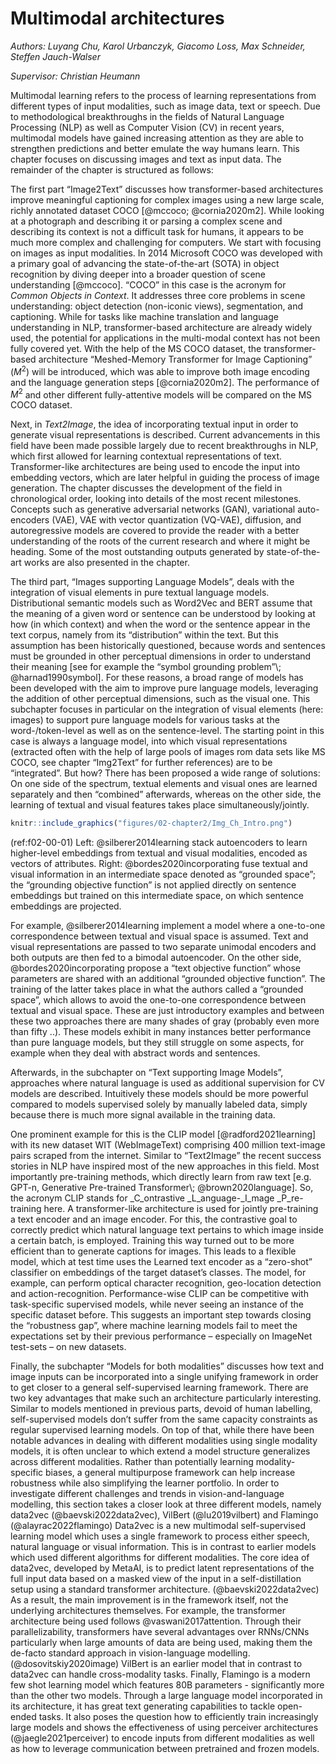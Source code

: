 # Multimodal architectures {#c02-00-multimodal}

*Authors: Luyang Chu, Karol Urbanczyk, Giacomo Loss, Max Schneider, Steffen Jauch-Walser*

*Supervisor: Christian Heumann*

Multimodal learning refers to the process of learning representations from different types of input modalities, such as image data, text or speech.
Due to methodological breakthroughs in the fields of Natural Language Processing (NLP) as well as Computer Vision (CV) in recent years, multimodal models have gained increasing attention as they are able to strengthen predictions and better emulate the way humans learn.
This chapter focuses on discussing images and text as input data.
The remainder of the chapter is structured as follows:

The first part “Image2Text” discusses how transformer-based architectures improve meaningful captioning for complex images using a new large scale, richly annotated dataset COCO [@mccoco; @cornia2020m2].
While looking at a photograph and describing it or parsing a complex scene and describing its context is not a difficult task for humans, it appears to be much more complex and challenging for computers.
We start with focusing on images as input modalities.
In 2014 Microsoft COCO was developed with a primary goal of advancing the state-of-the-art (SOTA) in object recognition by diving deeper into a broader question of scene understanding [@mccoco].
"COCO" in this case is the acronym for _Common Objects in Context_.
It addresses three core problems in scene understanding: object detection (non-iconic views), segmentation, and captioning.
While for tasks like machine translation and language understanding in NLP, transformer-based architecture are already widely used, the potential for applications in the multi-modal context has not been fully covered yet.
With the help of the MS COCO dataset, the transformer-based architecture "Meshed-Memory Transformer for Image Captioning" ($M^2$) will be introduced, which was able to improve both image encoding and the language generation steps [@cornia2020m2].
The performance of $M^2$ and other different fully-attentive models will be compared on the MS COCO dataset.

Next, in *Text2Image*, the idea of incorporating textual input in order to generate visual representations is described. Current advancements in this field have been made possible largely due to recent breakthroughs in NLP, which first allowed for learning contextual representations of text. Transformer-like architectures are being used to encode the input into embedding vectors, which are later helpful in guiding the process of image generation. The chapter discusses the development of the field in chronological order, looking into details of the most recent milestones. Concepts such as generative adversarial networks (GAN), variational auto-encoders (VAE), VAE with vector quantization (VQ-VAE), diffusion, and autoregressive models are covered to provide the reader with a better understanding of the roots of the current research and where it might be heading. Some of the most outstanding outputs generated by state-of-the-art works are also presented in the chapter.

The third part, “Images supporting Language Models”, deals with the integration of visual elements in pure textual language models.
Distributional semantic models such as Word2Vec and BERT assume that the meaning of a given word or sentence can be understood by looking at how (in which context) and when the word or the sentence appear in the text corpus, namely from its “distribution” within the text.
But this assumption has been historically questioned, because words and sentences must be grounded in other perceptual dimensions in order to understand their meaning [see for example the “symbol grounding problem”\; @harnad1990symbol].
For these reasons, a broad range of models has been developed with the aim to improve pure language models, leveraging the addition of other perceptual dimensions, such as the visual one.
This subchapter focuses in particular on the integration of visual elements (here: images) to support pure language models for various tasks at the word-/token-level as well as on the sentence-level.
The starting point in this case is always a language model, into which visual representations (extracted often with the help of large pools of images rom data sets like MS COCO, see chapter "Img2Text" for further references) are to be “integrated”.
But how?
There has been proposed a wide range of solutions:
On one side of the spectrum, textual elements and visual ones are learned separately and then “combined” afterwards, whereas on the other side, the learning of textual and visual features takes place simultaneously/jointly.

```r
knitr::include_graphics("figures/02-chapter2/Img_Ch_Intro.png")
```
(ref:f02-00-01) Left: @silberer2014learning stack autoencoders to learn higher-level embeddings from textual and visual modalities, encoded as vectors of attributes. Right: @bordes2020incorporating fuse textual and visual information in an intermediate space denoted as "grounded space"; the "grounding objective function" is not applied directly on sentence embeddings but trained on this intermediate space, on which sentence embeddings are projected.

For example, @silberer2014learning implement a model where a one-to-one correspondence between textual and visual space is assumed.
Text and visual representations are passed to two separate unimodal encoders and both outputs are then fed to a bimodal autoencoder.
On the other side, @bordes2020incorporating propose a “text objective function” whose parameters are shared with an additional “grounded objective function”.
The training of the latter takes place in what the authors called a “grounded space”, which allows to avoid the one-to-one correspondence between textual and visual space.
These are just introductory examples and between these two approaches there are many shades of gray (probably even more than fifty ..).
These models exhibit in many instances better performance than pure language models, but they still struggle on some aspects, for example when they deal with abstract words and sentences.

Afterwards, in the subchapter on “Text supporting Image Models”, approaches where natural language is used as additional supervision for CV models are described.
Intuitively these models should be more powerful compared to models supervised solely by manually labeled data, simply because there is much more signal available in the training data.

One prominent example for this is the CLIP model [@radford2021learning] with its new dataset WIT (WebImageText) comprising 400 million text-image pairs scraped from the internet.
Similar to "Text2Image" the recent success stories in NLP have inspired most of the new approaches in this field.
Most importantly pre-training methods, which directly learn from raw text [e.g. GPT-n, Generative Pre-trained Transformer\; @brown2020language].
So, the acronym CLIP stands for _C_ontrastive _L_anguage-_I_mage _P_re-training here.
A transformer-like architecture is used for jointly pre-training a text encoder and an image encoder.
For this, the contrastive goal to correctly predict which natural language text pertains to which image inside a certain batch, is employed.
Training this way turned out to be more efficient than to generate captions for images.
This leads to a flexible model, which at test time uses the Learned text encoder as a “zero-shot” classifier on embeddings of the target dataset’s classes.
The model, for example, can perform optical character recognition, geo-location detection and action-recognition.
Performance-wise CLIP can be competitive with task-specific supervised models, while never seeing an instance of the specific dataset before.
This suggests an important step towards closing the “robustness gap”, where machine learning models fail to meet the expectations set by their previous performance -- especially on ImageNet test-sets -- on new datasets.

Finally, the subchapter “Models for both modalities” discusses how text and image inputs can be incorporated into a single unifying framework in order to get closer to a general self-supervised learning framework.
There are two key advantages that make such an architecture particularly interesting.
Similar to models mentioned in previous parts, devoid of human labelling, self-supervised models don't suffer from the same capacity constraints as regular supervised learning models.
On top of that, while there have been notable advances in dealing with different modalities using single modality models, it is often unclear to which extend a model structure generalizes across different modalities.
Rather than potentially learning modality-specific biases, a general multipurpose framework can help increase robustness while also simplifying the learner portfolio.
In order to investigate different challenges and trends in vision-and-language modelling,
this section takes a closer look at three different models, namely data2vec (@baevski2022data2vec), VilBert (@lu2019vilbert) and Flamingo (@alayrac2022flamingo)
Data2vec is a new multimodal self-supervised learning model which uses a single framework to process either speech, natural language or visual information.
This is in contrast to earlier models which used different algorithms for different modalities.
The core idea of data2vec, developed by MetaAI, is to predict latent representations of the full input data based on a masked view of the input in a self-distillation setup using a standard transformer architecture. (@baevski2022data2vec)
As a result, the main improvement is in the framework itself, not the underlying architectures themselves.
For example, the transformer architecture being used follows @vaswani2017attention.
Through their parallelizability, transformers have several advantages over RNNs/CNNs particularly when
large amounts of data are being used, making them the de-facto standard approach in vision-language modelling. (@dosovitskiy2020image)
VilBert is an earlier model that in contrast to data2vec can handle cross-modality tasks.
Finally, Flamingo is a modern few shot learning model which features 80B parameters -
significantly more than the other two models. Through a large language model incorporated in its architecture, it has great text generating capabilities to tackle open-ended tasks. It also poses the question how to efficiently train increasingly large models and shows the effectiveness of using perceiver architectures (@jaegle2021perceiver) to encode inputs from different modalities as well as how to leverage communication between pretrained and frozen models.

